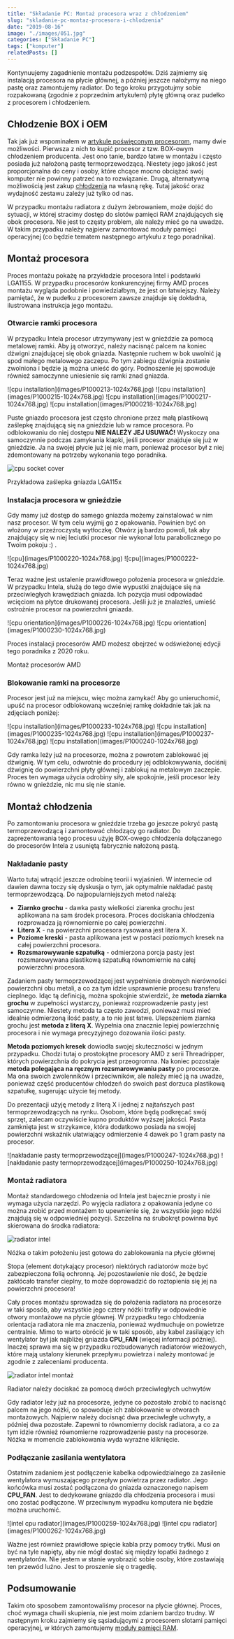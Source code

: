 ```yaml
---
title: "Składanie PC: Montaż procesora wraz z chłodzeniem"
slug: "skladanie-pc-montaz-procesora-i-chlodzenia"
date: "2019-08-16"
image: "./images/051.jpg"
categories: ["Składanie PC"]
tags: ["komputer"]
relatedPosts: []
---
```


Kontynuujemy zagadnienie montażu podzespołów. Dziś zajmiemy się instalacją procesora na płycie głównej, a później jeszcze nałożymy na niego pastę oraz zamontujemy radiator. Do tego kroku przygotujmy sobie rozpakowaną (zgodnie z poprzednim artykułem) płytę główną oraz pudełko z procesorem i chłodzeniem.

## Chłodzenie BOX i OEM

Tak jak już wspominałem w [artykule poświęconym procesorom](/procesory), mamy dwie możliwości. Pierwsza z nich to kupić procesor z tzw. BOX-owym chłodzeniem producenta. Jest ono tanie, bardzo łatwe w montażu i często posiada już nałożoną pastę termoprzewodzącą. Niestety jego jakość jest proporcjonalna do ceny i osoby, które chcące mocno obciążać swój komputer nie powinny patrzeć na to rozwiązanie. Drugą, alternatywną możliwością jest zakup [chłodzenia](/chlodzenie-komputera) na własną rękę. Tutaj jakość oraz wydajność zestawu zależy już tylko od nas.

<WarningBlock>W przypadku montażu radiatora z dużym żebrowaniem, może dojść do sytuacji, w której stracimy dostęp do slotów pamięci RAM znajdujących się obok procesora. Nie jest to częsty problem, ale należy mieć go na uwadze. W takim przypadku należy najpierw zamontować moduły pamięci operacyjnej (co będzie tematem następnego artykułu z tego poradnika).</WarningBlock>

## Montaż procesora

Proces montażu pokażę na przykładzie procesora Intel i podstawki LGA1155. W przypadku procesorów konkurencyjnej firmy AMD proces montażu wygląda podobnie i powiedziałbym, że jest on łatwiejszy. Należy pamiętać, że w pudełku z procesorem zawsze znajduje się dokładna, ilustrowana instrukcja jego montażu.

### Otwarcie ramki procesora

W przypadku Intela procesor utrzymywany jest w gnieździe za pomocą metalowej ramki. Aby ją otworzyć, należy nacisnąć palcem na koniec dźwigni znajdującej się obok gniazda. Następnie ruchem w bok uwolnić ją spod małego metalowego zaczepu. Po tym zabiegu dźwignia zostanie zwolniona i będzie ją można unieść do góry. Podnoszenie jej spowoduje również samoczynne uniesienie się ramki znad gniazda.

<Gallery width='2'>
![cpu installation](images/P1000213-1024x768.jpg)
![cpu installation](images/P1000215-1024x768.jpg)
![cpu installation](images/P1000217-1024x768.jpg)
![cpu installation](images/P1000218-1024x768.jpg)
</Gallery>

Puste gniazdo procesora jest często chronione przez małą plastikową zaślepkę znajdującą się na gnieździe lub w ramce procesora. Po odblokowaniu do niej dostępu **NIE NALEŻY JEJ USUWAĆ!** Wyskoczy ona samoczynnie podczas zamykania klapki, jeśli procesor znajduje się już w gnieździe. Ja na swojej płycie już jej nie mam, ponieważ procesor był z niej zdemontowany na potrzeby wykonania tego poradnika.

![cpu socket cover](images/P1000210-1024x768.jpg)

<ImageDescription>Przykładowa zaślepka gniazda LGA115x</ImageDescription>

<AdSense/>

### Instalacja procesora w gnieździe

Gdy mamy już dostęp do samego gniazda możemy zainstalować w nim nasz procesor. W tym celu wyjmij go z opakowania. Powinien być on włożony w przeźroczystą wytłoczkę. Otwórz ją bardzo powoli, tak aby znajdujący się w niej leciutki procesor nie wykonał lotu parabolicznego po Twoim pokoju :) .

<Gallery>
![cpu](images/P1000220-1024x768.jpg)
![cpu](images/P1000222-1024x768.jpg)
</Gallery>

Teraz ważne jest ustalenie prawidłowego położenia procesora w gnieździe. W przypadku Intela, służą do tego dwie wypustki znajdujące się na przeciwległych krawędziach gniazda. Ich pozycja musi odpowiadać wcięciom na płytce drukowanej procesora. Jeśli już je znalazłeś, umieść ostrożnie procesor na powierzchni gniazda.

<Gallery>
![cpu orientation](images/P1000226-1024x768.jpg)
![cpu orientation](images/P1000230-1024x768.jpg)
</Gallery>

Proces instalacji procesorów AMD możesz obejrzeć w odświeżonej edycji tego poradnika z 2020 roku.

<ActionButton to='/skladanie-pc-2020-montaz-podzespolow-na-plycie-glownej'>Montaż procesorów AMD</ActionButton>

### Blokowanie ramki na procesorze

Procesor jest już na miejscu, więc można zamykać! Aby go unieruchomić, upuść na procesor odblokowaną wcześniej ramkę dokładnie tak jak na zdjęciach poniżej:

<Gallery width='2'>
![cpu installation](images/P1000233-1024x768.jpg)
![cpu installation](images/P1000235-1024x768.jpg)
![cpu installation](images/P1000237-1024x768.jpg)
![cpu installation](images/P1000240-1024x768.jpg)
</Gallery>

Gdy ramka leży już na procesorze, można z powrotem zablokować jej dźwignię. W tym celu, odwrotnie do procedury jej odblokowywania, dociśnij dźwignię do powierzchni płyty głównej i zablokuj na metalowym zaczepie. Proces ten wymaga użycia odrobiny siły, ale spokojnie, jeśli procesor leży równo w gnieździe, nic mu się nie stanie.

## Montaż chłodzenia

Po zamontowaniu procesora w gnieździe trzeba go jeszcze pokryć pastą termoprzewodzącą i zamontować chłodzący go radiator. Do zaprezentowania tego procesu użyję BOX-owego chłodzenia dołączanego do procesorów Intela z usuniętą fabrycznie nałożoną pastą.

### Nakładanie pasty

Warto tutaj wtrącić jeszcze odrobinę teorii i wyjaśnień. W internecie od dawien dawna toczy się dyskusja o tym, jak optymalnie nakładać pastę termoprzewodzącą. Do najpopularniejszych metod należą:

- **Ziarnko grochu** - dawka pasty wielkości ziarenka grochu jest aplikowana na sam środek procesora. Proces dociskania chłodzenia rozprowadza ją równomiernie po całej powierzchni.
- **Litera X** - na powierzchni procesora rysowana jest litera X.
- **Poziome kreski** - pasta aplikowana jest w postaci poziomych kresek na całej powierzchni procesora.
- **Rozsmarowywanie szpatułką** - odmierzona porcja pasty jest rozsmarowywana plastikową szpatułką równomiernie na całej powierzchni procesora.

Zadaniem pasty termoprzewodzącej jest wypełnienie drobnych nierówności powierzchni obu metali, a co za tym idzie usprawnienie procesu transferu cieplnego. Idąc tą definicją, można spokojnie stwierdzić, że **metoda ziarnka grochu** w zupełności wystarczy, ponieważ rozprowadzenie pasty jest samoczynne. Niestety metoda ta często zawodzi, ponieważ musi mieć idealnie odmierzoną ilość pasty, a to nie jest łatwe. Ulepszeniem ziarnka grochu jest **metoda z literą X**. Wypełnia ona znacznie lepiej powierzchnię procesora i nie wymaga precyzyjnego dozowania ilości pasty.

**Metoda poziomych kresek** dowiodła swojej skuteczności w jednym przypadku. Chodzi tutaj o prostokątne procesory AMD z serii Threadripper, których powierzchnia do pokrycia jest przeogromna. Na koniec pozostaje **metoda polegająca na ręcznym rozsmarowywaniu pasty** po procesorze. Ma ona swoich zwolenników i przeciwników, ale należy mieć ją na uwadze, ponieważ część producentów chłodzeń do swoich past dorzuca plastikową szpatułkę, sugerując użycie tej metody.

Do prezentacji użyję metody z literą X i jednej z najtańszych past termoprzewodzących na rynku. Osobom, które będą podkręcać swój sprzęt, zalecam oczywiście kupno produktów wyższej jakości. Pasta zamknięta jest w strzykawce, która dodatkowo posiada na swojej powierzchni wskaźnik ułatwiający odmierzenie 4 dawek po 1 gram pasty na procesor.

<Gallery>
![nakładanie pasty termoprzewodzącej](images/P1000247-1024x768.jpg)
![nakładanie pasty termoprzewodzącej](images/P1000250-1024x768.jpg)
</Gallery>

### Montaż radiatora

Montaż standardowego chłodzenia od Intela jest bajecznie prosty i nie wymaga użycia narzędzi. Po wyjęcia radiatora z opakowania jedyne co można zrobić przed montażem to upewnienie się, że wszystkie jego nóżki znajdują się w odpowiedniej pozycji. Szczelina na śrubokręt powinna być skierowana do środka radiatora:

![radiator intel](images/P1000253-1024x768.jpg)

<ImageDescription>Nóżka o takim położeniu jest gotowa do zablokowania na płycie głównej</ImageDescription>

<WarningBlock>Stopa (element dotykający procesor) niektórych radiatorów może być zabezpieczona folią ochronną. Jej pozostawienie nie dość, że będzie zakłócało transfer cieplny, to może doprowadzić do roztopienia się jej na powierzchni procesora!</WarningBlock>

<AdSense/>

Cały proces montażu sprowadza się do położenia radiatora na procesorze w taki sposób, aby wszystkie jego cztery nóżki trafiły w odpowiednie otwory montażowe na płycie głównej. W przypadku tego chłodzenia orientacja radiatora nie ma znaczenia, ponieważ wydmuchuje on powietrze centralnie. Mimo to warto obrócić je w taki sposób, aby kabel zasilający ich wentylator był jak najbliżej gniazda **CPU\_FAN** (więcej informacji później). Inaczej sprawa ma się w przypadku rozbudowanych radiatorów wieżowych, które mają ustalony kierunek przepływu powietrza i należy montować je zgodnie z zaleceniami producenta.

![radiator intel montaż](images/P1000258-1024x768.jpg)

<ImageDescription>Radiator należy dociskać za pomocą dwóch przeciwległych uchwytów</ImageDescription>

Gdy radiator leży już na procesorze, jedyne co pozostało zrobić to nacisnąć palcem na jego nóżki, co spowoduje ich zablokowanie w otworach montażowych. Najpierw należy docisnąć dwa przeciwległe uchwyty, a później dwa pozostałe. Zapewni to równomierny docisk radiatora, a co za tym idzie również równomierne rozprowadzenie pasty na procesorze. Nóżka w momencie zablokowania wyda wyraźne kliknięcie.

### Podłączanie zasilania wentylatora

Ostatnim zadaniem jest podłączenie kabelka odpowiedzialnego za zasilenie wentylatora wymuszającego przepływ powietrza przez radiator. Jego końcówka musi zostać podłączona do gniazda oznaczonego napisem **CPU\_FAN**. Jest to dedykowane gniazdo dla chłodzenia procesora i musi ono zostać podłączone. W przeciwnym wypadku komputera nie będzie można uruchomić.

<Gallery>
![intel cpu radiator](images/P1000259-1024x768.jpg)
![intel cpu radiator](images/P1000262-1024x768.jpg)
</Gallery>

Ważne jest również prawidłowe spięcie kabla przy pomocy trytki. Musi on być na tyle napięty, aby nie mógł dostać się między łopatki żadnego z wentylatorów. Nie jestem w stanie wyobrazić sobie osoby, które zostawiają ten przewód luźno. Jest to proszenie się o tragedię.

## Podsumowanie

Takim oto sposobem zamontowaliśmy procesor na płycie głównej. Proces, choć wymaga chwili skupienia, nie jest moim zdaniem bardzo trudny. W następnym kroku zajmiemy się sąsiadującymi z procesorem slotami pamięci operacyjnej, w których zamontujemy [moduły pamięci RAM](/pamieci-ram).

<AssemblingPcFooter nextPost='/skladanie-pc-instalujemy-kosci-pamieci-ram'/>
